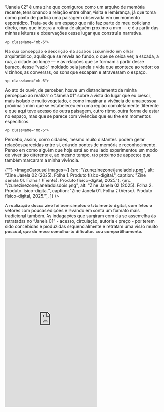 
<div className="space-y-8">
  <div className="prose prose-lg max-w-none">
       <p className="mb-6">
“Janela 02” é uma zine que configurou como um arquivo de memória recente, tensionando a relação entre olhar, visita e lembrança, já que toma como ponto de partida uma paisagem observada em um momento esporádico. Trata-se de um espaço que não faz parte do meu cotidiano direto, mas que integra a rotina de alguém próximo a mim — e é a partir das minhas leituras e observações desse lugar que construí a narrativa. 
</p>

    <p className="mb-6">
Na sua concepção e descrição ela acabou assumindo um olhar arquitetônico, aquilo que se revela ao fundo, o que se deixa ver, a escada, a rua, a cidade ao longe — e as relações que se formam a partir desse buraco, desse “vazio” moldado pela janela e vida que acontece ao redor: os vizinhos, as conversas, os sons que escapam e atravessam o espaço. 
</p>


    <p className="mb-6">
Ao ato de ouvir, de perceber, houve um distanciamento da minha percepção ao realizar o “Janela 01” sobre a vista do lugar que eu cresci, mais isolado e muito vegetado, e como imaginar a vivência de uma pessoa próxima a mim que se estabeleceu em uma região completamente diferente e que aqui teve acesso de outra paisagem, outro ritmo, outra forma de estar no espaço, mas que se parece com vivências que eu tive em momentos específicos. 
</p>

    <p className="mb-6">
Percebo, assim, como cidades, mesmo muito distantes, podem gerar relações parecidas entre si, criando pontes de memória e reconhecimento. Penso em como alguém que hoje está ao meu lado experimentou um modo de viver tão diferente e, ao mesmo tempo, tão próximo de aspectos que também marcaram a minha vivência.
</p>
  </div>


 {""}
  <ImageCarousel
    images={[
        {src: "/zunezinezone/janeladois.png", alt: "Zine Janela 02 (2025). Folha 1. Produto físico-digital.", caption: "Zine Janela 01. Folha 1 (Frente). Produto físico-digital, 2025."},
        {src: "/zunezinezone/janeladoisdois.png", alt: "Zine Janela 02 (2025). Folha 2. Produto físico-digital.", caption: "Zine Janela 01. Folha 2 (Verso). Produto físico-digital, 2025."},
    ]}
  />


</div>


<div className="space-y-8">
  <div className="prose prose-lg max-w-none">
       <p className="mb-6">
A realização dessa zine foi bem simples e totalmente digital, com fotos e vetores com poucas edições e levando em conta um formato mais tradicional também. As indagações que surgiram com ela se assemelha às retratadas no “Janela 01” - acesso, circulação, autoria e preço - por terem sido concebidas e produzidas sequencialmente e retratam uma visão muito pessoal, que de modo semelhante dificultou seu compartilhamento. 
</p>
  </div>




  <iframe className="w-full" height="550" src="https://www.youtube.com/embed/Oth5LQd_s5s?si=GSP5dzMwOKxvhtWH" title="YouTube video player" frameborder="0" allow="accelerometer; autoplay; clipboard-write; encrypted-media; gyroscope; picture-in-picture; web-share" referrerpolicy="strict-origin-when-cross-origin" allowfullscreen></iframe>

</div>


